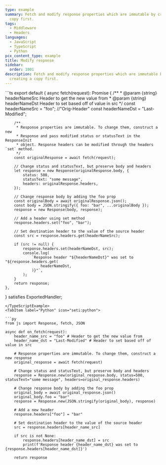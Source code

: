 ```yaml
---
type: example
summary: Fetch and modify response properties which are immutable by creating a
  copy first.
tags:
  - Middleware
  - Headers
languages:
  - JavaScript
  - TypeScript
  - Python
pcx_content_type: example
title: Modify response
sidebar:
  order: 1001
description: Fetch and modify response properties which are immutable by
  creating a copy first.
---
```



<Tabs syncKey="workersExamples">
<TypeScriptExample tabsWrapper={false}>
```ts
export default {
	async fetch(request): Promise<Response> {
		/**
		 * @param {string} headerNameSrc Header to get the new value from
		 * @param {string} headerNameDst Header to set based off of value in src
		 */
		const headerNameSrc = "foo"; //"Orig-Header"
		const headerNameDst = "Last-Modified";

		/**
		 * Response properties are immutable. To change them, construct a new
		 * Response and pass modified status or statusText in the ResponseInit
		 * object. Response headers can be modified through the headers `set` method.
		 */
		const originalResponse = await fetch(request);

		// Change status and statusText, but preserve body and headers
		let response = new Response(originalResponse.body, {
			status: 500,
			statusText: "some message",
			headers: originalResponse.headers,
		});

		// Change response body by adding the foo prop
		const originalBody = await originalResponse.json();
		const body = JSON.stringify({ foo: "bar", ...originalBody });
		response = new Response(body, response);

		// Add a header using set method
		response.headers.set("foo", "bar");

		// Set destination header to the value of the source header
		const src = response.headers.get(headerNameSrc);

		if (src != null) {
			response.headers.set(headerNameDst, src);
			console.log(
				`Response header "${headerNameDst}" was set to "${response.headers.get(
					headerNameDst,
				)}"`,
			);
		}
		return response;
	},
} satisfies ExportedHandler;
```
</TypeScriptExample>
<TabItem label="Python" icon="seti:python">

```py
from js import Response, fetch, JSON

async def on_fetch(request):
    header_name_src = "foo" # Header to get the new value from
    header_name_dst = "Last-Modified" # Header to set based off of value in src

    # Response properties are immutable. To change them, construct a new response
    original_response = await fetch(request)

    # Change status and statusText, but preserve body and headers
    response = Response.new(original_response.body, status=500, statusText="some message", headers=original_response.headers)

    # Change response body by adding the foo prop
    original_body = await original_response.json()
    original_body.foo = "bar"
    response = Response.new(JSON.stringify(original_body), response)

    # Add a new header
    response.headers["foo"] = "bar"

    # Set destination header to the value of the source header
    src = response.headers[header_name_src]

    if src is not None:
        response.headers[header_name_dst] = src
        print(f'Response header {header_name_dst} was set to {response.headers[header_name_dst]}')

    return response
```

</TabItem> </Tabs>
